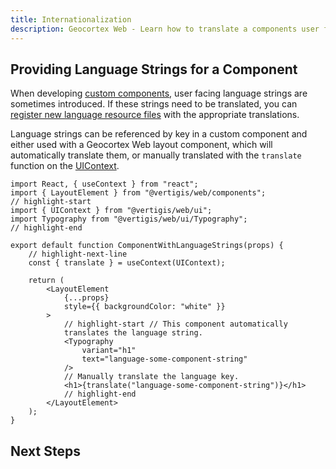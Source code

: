 ```yaml
---
title: Internationalization
description: Geocortex Web - Learn how to translate a components user facing text
---
```



<TranslationCallout />

## Providing Language Strings for a Component

When developing [custom components](sdk-components-create.mdx), user facing language strings are sometimes introduced. If these strings need to be translated, you can [register new language resource files](sdk-internationalization.mdx) with the appropriate translations.

Language strings can be referenced by key in a custom component and either used with a Geocortex Web layout component, which will automatically translate them, or manually translated with the `translate` function on the [UIContext](sdk-components-ui-context.mdx).

```tsx
import React, { useContext } from "react";
import { LayoutElement } from "@vertigis/web/components";
// highlight-start
import { UIContext } from "@vertigis/web/ui";
import Typography from "@vertigis/web/ui/Typography";
// highlight-end

export default function ComponentWithLanguageStrings(props) {
    // highlight-next-line
    const { translate } = useContext(UIContext);

    return (
        <LayoutElement
            {...props}
            style={{ backgroundColor: "white" }}
        >
            // highlight-start // This component automatically
            translates the language string.
            <Typography
                variant="h1"
                text="language-some-component-string"
            />
            // Manually translate the language key.
            <h1>{translate("language-some-component-string")}</h1>
            // highlight-end
        </LayoutElement>
    );
}
```

## Next Steps

<UseCaseContainer>
    <UseCaseCard
        title="Learn how to Define Language Strings"
        description="Learn how to define and register language resources"
        link={useBaseUrl("docs/web/sdk-internationalization")}
    />
    <UseCaseCard
        title="Learn how to use Language Strings in App Config"
        description="Learn how to use built-in or custom language strings in the app config"
        link={useBaseUrl(
            "docs/web/configuration-app-config-reference#internationalization"
        )}
    />
</UseCaseContainer>
